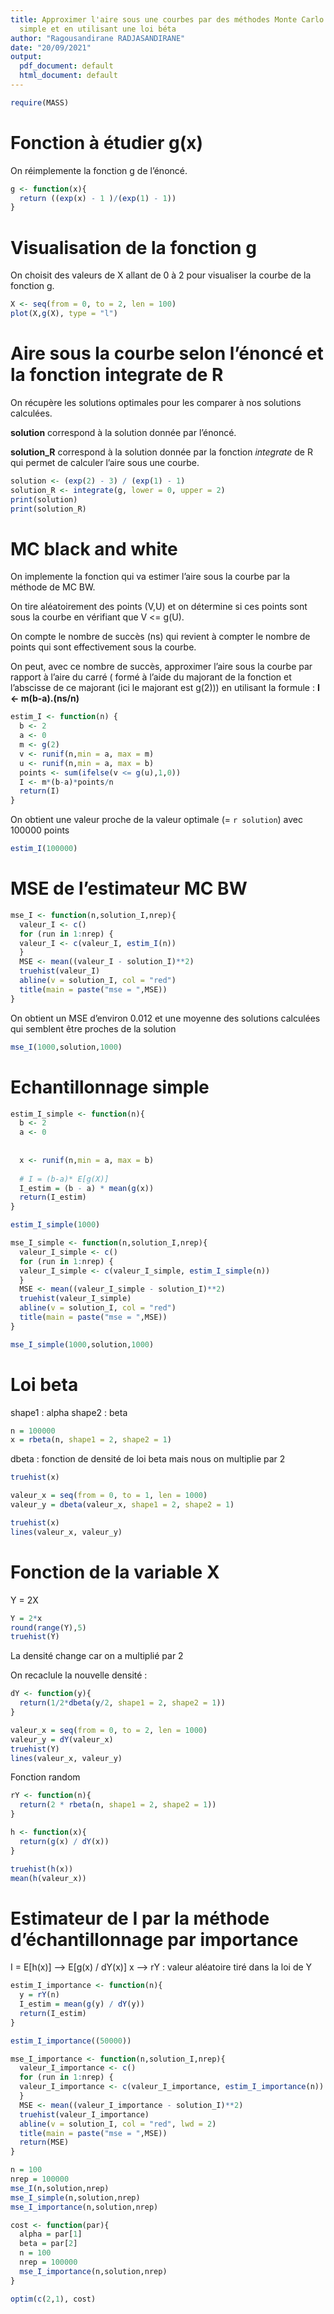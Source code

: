 ```yaml
---
title: Approximer l'aire sous une courbes par des méthodes Monte Carlo Black and white,
  simple et en utilisant une loi béta
author: "Ragousandirane RADJASANDIRANE"
date: "20/09/2021"
output:
  pdf_document: default
  html_document: default
---
```


```r
require(MASS)
```

# Fonction à étudier g(x)
On réimplemente la fonction g de l'énoncé.
```r
g <- function(x){
  return ((exp(x) - 1 )/(exp(1) - 1))
}
```

# Visualisation de la fonction g
On choisit des valeurs de X allant de 0 à 2 pour visualiser la courbe de la fonction g.
```r
X <- seq(from = 0, to = 2, len = 100)
plot(X,g(X), type = "l")

```

# Aire sous la courbe selon l'énoncé et la fonction integrate de R
On récupère les solutions optimales pour les comparer à nos solutions calculées.

**solution** correspond à la solution donnée par l'énoncé.

**solution_R** correspond à la solution donnée par la fonction *integrate* de R qui permet de calculer l'aire sous une courbe.

```r
solution <- (exp(2) - 3) / (exp(1) - 1)
solution_R <- integrate(g, lower = 0, upper = 2)
print(solution)
print(solution_R)
```

# MC black and white
On implemente la fonction qui va estimer l'aire sous la courbe par la méthode de MC BW.

On tire aléatoirement des points (V,U) et on détermine si ces points sont sous la courbe en vérifiant que V <= g(U).

On compte le nombre de succès (ns) qui revient à compter le nombre de points qui sont effectivement sous la courbe.


On peut, avec ce nombre de succès, approximer l'aire sous la courbe par rapport à l'aire du carré ( formé à l'aide du majorant de la fonction et l'abscisse de ce majorant (ici le majorant est g(2))) en utilisant la formule : 
**I <- m(b-a).(ns/n)**

```r
estim_I <- function(n) {
  b <- 2
  a <- 0
  m <- g(2)
  v <- runif(n,min = a, max = m)
  u <- runif(n,min = a, max = b)
  points <- sum(ifelse(v <= g(u),1,0))
  I <- m*(b-a)*points/n
  return(I)
}
```


On obtient une valeur proche de la valeur optimale (= `r solution`) avec 100000 points
```r
estim_I(100000)
```

# MSE de l'estimateur MC BW
```r
mse_I <- function(n,solution_I,nrep){
  valeur_I <- c()
  for (run in 1:nrep) {
  valeur_I <- c(valeur_I, estim_I(n))
  }
  MSE <- mean((valeur_I - solution_I)**2)
  truehist(valeur_I)
  abline(v = solution_I, col = "red")
  title(main = paste("mse = ",MSE))
}
```

On obtient un MSE d'environ 0.012 et une moyenne des solutions calculées qui semblent être proches de la solution
```r
mse_I(1000,solution,1000)
```
# Echantillonnage simple

```r
estim_I_simple <- function(n){
  b <- 2
  a <- 0
  
  
  x <- runif(n,min = a, max = b)
  
  # I = (b-a)* E[g(X)]
  I_estim = (b - a) * mean(g(x))
  return(I_estim)
}
```


```r
estim_I_simple(1000)
```

```r
mse_I_simple <- function(n,solution_I,nrep){
  valeur_I_simple <- c()
  for (run in 1:nrep) {
  valeur_I_simple <- c(valeur_I_simple, estim_I_simple(n))
  }
  MSE <- mean((valeur_I_simple - solution_I)**2)
  truehist(valeur_I_simple)
  abline(v = solution_I, col = "red")
  title(main = paste("mse = ",MSE))
}
```

```r
mse_I_simple(1000,solution,1000)
```

# Loi beta

shape1 : alpha
shape2 : beta
```r
n = 100000
x = rbeta(n, shape1 = 2, shape2 = 1)
```

dbeta : fonction de densité de loi beta
mais nous on multiplie par 2

```r
truehist(x)
```

```r
valeur_x = seq(from = 0, to = 1, len = 1000)
valeur_y = dbeta(valeur_x, shape1 = 2, shape2 = 1)
```

```r
truehist(x)
lines(valeur_x, valeur_y)
```
# Fonction de la variable X
Y = 2X
```r
Y = 2*x
round(range(Y),5)
truehist(Y)
```
La densité change car on a multiplié par 2

On recaclule la nouvelle densité : 
```r
dY <- function(y){
  return(1/2*dbeta(y/2, shape1 = 2, shape2 = 1))
}
```

```r
valeur_x = seq(from = 0, to = 2, len = 1000)
valeur_y = dY(valeur_x)
truehist(Y)
lines(valeur_x, valeur_y)
```
Fonction random
```r
rY <- function(n){
  return(2 * rbeta(n, shape1 = 2, shape2 = 1))
}
```

```r
h <- function(x){
  return(g(x) / dY(x))
}

```


```r
truehist(h(x))
mean(h(valeur_x))
```

# Estimateur de I par la méthode d'échantillonnage par importance
I = E[h(x)] --> E[g(x) / dY(x)]
x --> rY : valeur aléatoire tiré dans la loi de Y

```r
estim_I_importance <- function(n){
  y = rY(n)
  I_estim = mean(g(y) / dY(y))
  return(I_estim)
}
```


```r
estim_I_importance((50000))
```


```r
mse_I_importance <- function(n,solution_I,nrep){
  valeur_I_importance <- c()
  for (run in 1:nrep) {
  valeur_I_importance <- c(valeur_I_importance, estim_I_importance(n))
  }
  MSE <- mean((valeur_I_importance - solution_I)**2)
  truehist(valeur_I_importance)
  abline(v = solution_I, col = "red", lwd = 2)
  title(main = paste("mse = ",MSE))
  return(MSE)
}
```


```r
n = 100
nrep = 100000
mse_I(n,solution,nrep)
mse_I_simple(n,solution,nrep)
mse_I_importance(n,solution,nrep)
```


```r
cost <- function(par){
  alpha = par[1]
  beta = par[2]
  n = 100
  nrep = 100000
  mse_I_importance(n,solution,nrep)
}
```


```r
optim(c(2,1), cost)
```
```r
```


```r
```


```r
```


```r
```
```r
```


```r
```


```r
```


```r
```
```r
```


```r
```


```r
```


```r
```
```r
```


```r
```


```r
```


```r
```
```r
```


```r
```


```r
```


```r
```
```r
```


```r
```


```r
```


```r
```


